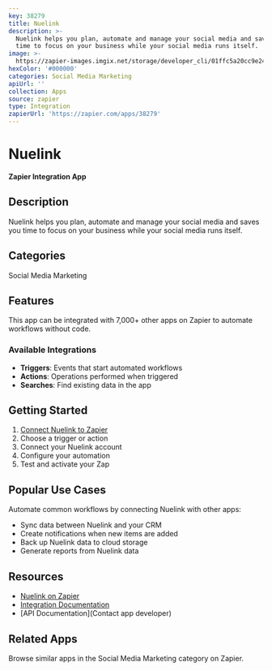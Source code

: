 ```yaml
---
key: 38279
title: Nuelink
description: >-
  Nuelink helps you plan, automate and manage your social media and saves you
  time to focus on your business while your social media runs itself.
image: >-
  https://zapier-images.imgix.net/storage/developer_cli/01ffc5a20cc9e246a4cfca9cbe462754.png?auto=format%2Ccompress&ixlib=python-3.0.0&q=50
hexColor: '#000000'
categories: Social Media Marketing
apiUrl: ''
collection: Apps
source: zapier
type: Integration
zapierUrl: 'https://zapier.com/apps/38279'
---
```

# Nuelink

**Zapier Integration App**

## Description

Nuelink helps you plan, automate and manage your social media and saves you time to focus on your business while your social media runs itself.

## Categories

Social Media Marketing

## Features

This app can be integrated with 7,000+ other apps on Zapier to automate workflows without code.

### Available Integrations

- **Triggers**: Events that start automated workflows
- **Actions**: Operations performed when triggered
- **Searches**: Find existing data in the app

## Getting Started

1. [Connect Nuelink to Zapier](https://zapier.com/apps/38279)
2. Choose a trigger or action
3. Connect your Nuelink account
4. Configure your automation
5. Test and activate your Zap

## Popular Use Cases

Automate common workflows by connecting Nuelink with other apps:

- Sync data between Nuelink and your CRM
- Create notifications when new items are added
- Back up Nuelink data to cloud storage
- Generate reports from Nuelink data

## Resources

- [Nuelink on Zapier](https://zapier.com/apps/38279)
- [Integration Documentation](https://zapier.com/apps/38279/integrations)
- [API Documentation](Contact app developer)

## Related Apps

Browse similar apps in the Social Media Marketing category on Zapier.
